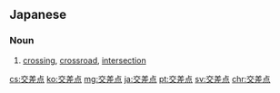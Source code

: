 ==Japanese==
{{ja-kanjitab|こう|さ|てん|yomi=on}}

===Noun===
{{ja-noun|こうさてん}}

# [[crossing]], [[crossroad]], [[intersection]]
#: {{ja-usex|交差点を横断する|こうさてん を おうだん する|cross an intersection}}

[[cs:交差点]]
[[ko:交差点]]
[[mg:交差点]]
[[ja:交差点]]
[[pt:交差点]]
[[sv:交差点]]
[[chr:交差点]]